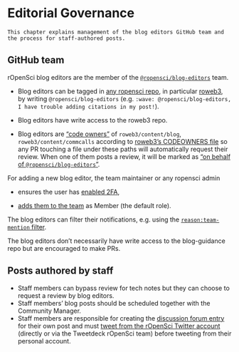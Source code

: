 # Editorial Governance {#editormeta}

```block
This chapter explains management of the blog editors GitHub team and the process for staff-authored posts.
```

## GitHub team

rOpenSci blog editors are the member of the [`@ropensci/blog-editors`](https://github.com/orgs/ropensci/teams/blog-editors) team.

* Blog editors can be tagged in [any ropensci repo](https://github.com/ropensci/), in particular [roweb3](https://github.com/ropensci/roweb3/), by writing `@ropensci/blog-editors` (e.g. `:wave: @ropensci/blog-editors, I have trouble adding citations in my post!`).

* Blog editors have write access to the roweb3 repo.

* Blog editors are ["code owners"](https://github.com/ropensci/roweb3/blob/master/.github/CODEOWNERS) of `roweb3/content/blog`, `roweb3/content/commcalls` according to [roweb3's CODEOWNERS file ](https://github.com/ropensci/roweb3/blob/master/.github/CODEOWNERS) so any PR touching a file under these paths will automatically request their review. When one of them posts a review, it will be marked as ["on behalf of `@ropensci/blog-editors`"](https://github.com/ropensci/roweb3/pull/619#issuecomment-589680666).

For adding a new blog editor, the team maintainer or any ropensci admin

* ensures the user has [enabled 2FA](https://help.github.com/en/github/authenticating-to-github/securing-your-account-with-two-factor-authentication-2fa),

* [adds them to the team](https://github.com/orgs/ropensci/teams/blog-editors/members) as Member (the default role).

The blog editors can filter their notifications, e.g. using the [`reason:team-mention` filter](https://github.com/notifications/beta?query=reason%3Ateam-mention).

The blog editors don't necessarily have write access to the blog-guidance repo but are encouraged to make PRs.

## Posts authored by staff

* Staff members can bypass review for tech notes but they can choose to request a review by blog editors.
* Staff members' blog posts should be scheduled together with the Community Manager.
* Staff members are responsible for creating the [discussion forum entry](#publish) for their own post and must [tweet from the rOpenSci Twitter account](#tweetpromo) (directly or via the Tweetdeck rOpenSci team) before tweeting from their personal account.
